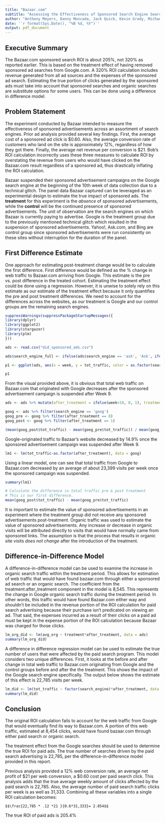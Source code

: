 ```yaml
---
title: "Bazaar.com"
subtitle: "Assessing the Effectiveness of Sponsored Search Engine Searches"
author: "Anthony Meyers, Danny Moncada, Jack Quick, Kevin Grady, Michael Brucek"
date: '`r format(Sys.Date(), "%B %d, %Y")`'
output: pdf_document
---
```


## Executive Summary
The Bazaar.com sponsored search ROI is about 205%, not 320% as reported earlier. This is based on the treatment effect of having removed sponsored ad searches from Google.com. A 320% ROI calculation includes revenue generated from all ad sources and the expenses of the sponsored ad search. Estimating the true portion of clicks generated by the sponsored ads must take into account that sponsored searches and organic searches are substitute options for some users. This can be done using a difference in difference model.

## Problem Statement

The experiment conducted by Bazaar intended to measure the effectiveness of sponsored advertisements across an assortment of search engines. Prior ad analysis provided several key findings. First, the average cost of a sponsored ad click is $0.60. Also, the average conversion rate of customers who land on the site is approximately 12%, regardless of how they got there. Finally, the average net revenue per conversion is \$21. Bob's ROI calculation incorrectly uses these three measures to calculate ROI by overstating the revenue from users who would have clicked on the Bazaar.com result regardless of a sponsored ad, thus drastically inflating the ROI calculation.

Bazaar suspended their sponsored advertisement campaigns on the Google search engine at the beginning of the 10th week of data collection due to a technical glitch. The panel data Bazaar captured can be leveraged as an experimental design to estimate the true impact of sponsored ads. The **treatment** for this experiment is the _absence_ of sponsored advertisements, while the **control** will be the continued presence of sponsored advertisements. The unit of observation are the search engines on which Bazaar is currently paying to advertise. Google is the treatment group due to the previously mentioned technical glitch which resulted in the suspension of sponsored advertisements. Yahoo!, Ask.com, and Bing are control group since sponsored advertisements were run consistently on these sites without interruption for the duration of the panel.

## First Difference Estimate

One approach for estimating post-treatment change would be to calculate the first difference. First difference would be defined as the % change in web traffic to Bazaar.com arriving from Google. This estimate is the pre vs. post difference in the treated cohort. Estimating the treatment effect could be done using a regression.  However, it is unwise to solely rely on this estimate as our estimate of the treatment effect because it only quantifies the pre and post treatment differences.  We need to account for the differences across the websites, as our treatment is Google and our control groups are the remaining search engines.

```r

suppressWarnings(suppressPackageStartupMessages({
library(dplyr)
library(ggplot2)
library(stargazer)
library(plm)
}))

ads <- read.csv("did_sponsored_ads.csv")
```

```r

ads$search_engine_full <- ifelse(ads$search_engine == 'ask', 'Ask', ifelse(ads$search_engine == 'bing', 'Bing', ifelse(ads$search_engine == 'yahoo', 'Yahoo', ifelse(ads$search_engine == 'goog', 'Google', 0))))

p1 <- ggplot(ads, aes(x = week, y = tot_traffic, color = as.factor(search_engine_full))) + geom_line() + geom_vline(xintercept = 9, linetype = 'dotted') + theme_classic() + labs(title = 'Total Web Traffic by Search Engine', color = 'Search Engine', x = 'Week', y = 'Total web traffic')
```

```r

p1

```

From the visual provided above, it is obvious that total web traffic on Bazaar.com that originated with Google decreases after the sponsored advertisement campaign is suspended after Week 9. 

```r

ads <- ads %>% mutate(after_treatment = ifelse(week<10, 0, 1), treatment = ifelse(search_engine=='goog', 1, 0))

```
 

```r

goog <- ads %>% filter(search_engine == 'goog')
goog_pre <- goog %>% filter(after_treatment == 0)
goog_post <- goog %>% filter(after_treatment == 1)

(mean(goog_post$tot_traffic) - mean(goog_pre$tot_traffic)) / mean(goog_pre$tot_traffic) *100

```

Google-originated traffic to Bazaar's website decreased by 14.9% once the sponsored advertisement campaign was suspended after Week 9.

```r

lm1 <- lm(tot_traffic~as.factor(after_treatment), data = goog)

```

Using a linear model, one can see that total traffic from Google to Bazaar.com decreased by an average of  about 23,399 visits per week once the sponsored campaign was suspended.

```r

summary(lm1)

# Calculate the difference in total traffic pre & post treatment
# This is our first difference.
mean(goog_post$tot_traffic) - mean(goog_pre$tot_traffic)
```

It is important to estimate the value of sponsored advertisements in an experiment where the treatment group did not receive any sponsored advertisements post-treatment. Organic traffic was used to estimate the value of sponsored advertisements. Any increase or decrease in organic visits will be attributed directly to visits that would have normally came from sponsored links. The assumption is that the process that results in organic site visits *does not change* after the introduction of the treatment.

## Difference-in-Difference Model

A difference-in-difference model can be used to examine the increase in organic search traffic within the treatment period. This allows for estimation of web traffic that would have found bazaar.com through either a sponsored ad search or an organic search. The coefficient from the treatment:after_treatment component in the model is 8,545. This represents the change in Google organic search traffic during the treatment period. In other words, this traffic would have found Bazaar.com either way and shouldn't be included in the revenue portion of the ROI calculation for paid search advertising because their purchase isn't predicated on viewing an ad. That said, the expenses incurred as a result of their clicks on a paid ad must be kept in the expense portion of the ROI calculation because Bazaar was charged for those clicks.


```r

lm_org_did <- lm(avg_org ~ treatment*after_treatment, data = ads)
summary(lm_org_did)

```

A difference in difference regression model can be used to estimate the true number of users that were affected by the paid search program. This model considers two unique differences. First, it looks at the before and after change in total web traffic to Bazaar.com originating from Google and the control groups before and after the the treatment. This shows the impact of the Google search engine specifically. The output below shows the estimate of this effect is 22,785 visits per week.

```r

lm_did <- lm(tot_traffic ~ factor(search_engine)*after_treatment, data = ads)
summary(lm_did)

```

## Conclusion

The original ROI calculation fails to account for the web traffic from Google that would eventually find its way to Bazaar.com. A portion of this web traffic, estimated at 8,454 clicks, would have found bazaar.com through either paid search or organic search. 

The treatment effect from the Google searches should be used to determine the true ROI for paid ads. The true number of searches driven by the paid search advertising is 22,785, per the difference-in-difference model provided in this report. 

Previous analysis provided a 12% web conversion rate, an average net profit of \$21 per web conversion, a \$0.60 cost per paid search click. This analysis adds that the true average weekly amount of clicks affected by the paid search is 22,785. Also, the average number of paid search traffic clicks per week is as well as 31,333. Combining all these variables into a single ROI calculation becomes:  

	$$\frac{22,785 * .12 *21 }{0.6*31,333}= 2.054$$ 
	
The true ROI of paid ads is 205.4%

